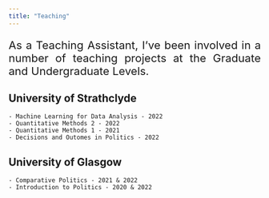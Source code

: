 ```yaml
---
title: "Teaching"
---
```

<html>
    <style>
        body {
            margin: 20px;
            text-align:left;
        }
        article{
            padding-top: 75px;
            display: inline-block;
        }
          
        p {
            text-align: justify;
            font-size: 22px;
        }
    </style>
</head>
</body>
</html>

As a Teaching Assistant, I've been involved in a number of teaching projects at the Graduate and Undergraduate Levels. 

## University of Strathclyde 
    - Machine Learning for Data Analysis - 2022
    - Quantitative Methods 2 - 2022
    - Quantitative Methods 1 - 2021
    - Decisions and Outomes in Politics - 2022


## University of Glasgow
    - Comparative Politics - 2021 & 2022
    - Introduction to Politics - 2020 & 2022